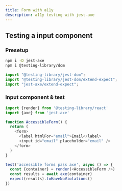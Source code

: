 ```yaml
---
title: Form with a11y
description: a11y testing with jest-axe
---
```


## Testing a input component

<Steps>

### Presetup

```bash
npm i -D jest-axe
npm i @testing-library/dom
```

```js title="src/setupTests.ts"
import "@testing-library/jest-dom";
import "@testing-library/jest-dom/extend-expect";
import "jest-axe/extend-expect";
```

### Input component & test

```js title=" "components/form-with-a11y.test.tsx"
import {render} from '@testing-library/react'
import {axe} from 'jest-axe'

function AccessibleForm() {
  return (
    <form>
      <label htmlFor="email">Email</label>
      <input id="email" placeholder="email" />
    </form>
  )
}

test('accessible forms pass axe', async () => {
  const {container} = render(<AccessibleForm />)
  const results = await axe(container)
  expect(results).toHaveNoViolations()
})
```

</Steps>